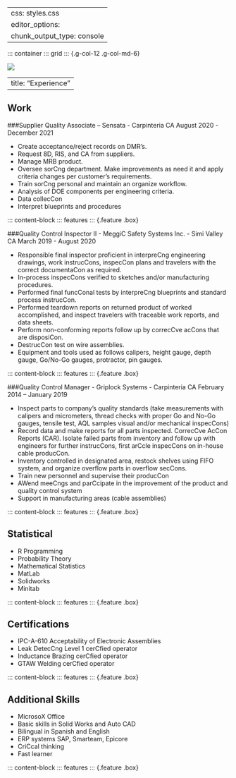 
---
css: styles.css
editor_options: 
  chunk_output_type: console
---

::: container
::: grid
::: {.g-col-12 .g-col-md-6}

![](img/profile.jpeg){.rounded-circle}

---
title: "Experience"
---

## Work

###Supplier Quality Associate – Sensata - Carpinteria CA August 2020 - December 2021

- Create acceptance/reject records on DMR’s.
- Request 8D, RIS, and CA from suppliers.
- Manage MRB product.
- Oversee sorCng department. Make improvements as need it and apply criteria changes per
customer’s requirements.
- Train sorCng personal and maintain an organize workflow.
- Analysis of DOE components per engineering criteria.
- Data collecCon
- Interpret blueprints and procedures

::: content-block
::: features
::: {.feature .box}


###Quality Control Inspector II - MeggiC Safety Systems Inc. - Simi Valley CA March 2019 - August 2020


- Responsible final inspector proficient in interpreCng engineering drawings, work instrucCons, inspecCon plans and travelers with the correct documentaCon as required.
- In-process inspecCons verified to sketches and/or manufacturing procedures.
- Performed final funcConal tests by interpreCng blueprints and standard process instrucCon.
- Performed teardown reports on returned product of worked accomplished, and inspect travelers
with traceable work reports, and data sheets.
- Perform non-conforming reports follow up by correcCve acCons that are disposiCon.
- DestrucCon test on wire assemblies.
- Equipment and tools used as follows calipers, height gauge, depth gauge, Go/No-Go gauges,
protractor, pin gauges.

::: content-block
::: features
::: {.feature .box}

###Quality Control Manager - Griplock Systems - Carpinteria CA February 2014 – January 2019

- Inspect parts to company’s quality standards (take measurements with calipers and micrometers, thread checks with proper Go and No-Go gauges, tensile test, AQL samples visual and/or mechanical inspecCons)
- Record data and make reports for all parts inspected. CorrecCve AcCon Reports (CAR). Isolate failed parts from inventory and follow up with engineers for further instrucCons, first arCcle inspecCons on in-house cable producCon.
- Inventory controlled in designated area, restock shelves using FIFO system, and organize overflow parts in overflow secCons.
- Train new personnel and supervise their producCon
- AWend meeCngs and parCcipate in the improvement of the product and quality control system
- Support in manufacturing areas (cable assemblies)

::: content-block
::: features
::: {.feature .box}

## Statistical

- R Programming
- Probability Theory
- Mathematical Statistics
- MatLab
- Solidworks
- Minitab

::: content-block
::: features
::: {.feature .box}

## Certifications

- IPC-A-610 Acceptability of Electronic Assemblies 
- Leak DetecCng Level 1 cerCfied operator
- Inductance Brazing cerCfied operator
- GTAW Welding cerCfied operator


::: content-block
::: features
::: {.feature .box}

## Additional Skills

- MicrosoX Office
- Basic skills in Solid Works and Auto CAD
- Bilingual in Spanish and English
- ERP systems SAP, Smarteam, Epicore
- CriCcal thinking
- Fast learner

::: content-block
::: features
::: {.feature .box}